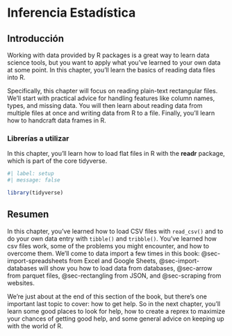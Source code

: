 # Inferencia Estadística {#sec-data-import}

## Introducción

Working with data provided by R packages is a great way to learn data science tools, but you want to apply what you've learned to your own data at some point. In this chapter, you'll learn the basics of reading data files into R.

Specifically, this chapter will focus on reading plain-text rectangular files. We'll start with practical advice for handling features like column names, types, and missing data. You will then learn about reading data from multiple files at once and writing data from R to a file. Finally, you'll learn how to handcraft data frames in R.

### Librerías a utilizar

In this chapter, you'll learn how to load flat files in R with the **readr** package, which is part of the core tidyverse.

```r
#| label: setup
#| message: false

library(tidyverse)
```

## Resumen

In this chapter, you've learned how to load CSV files with `read_csv()` and to do your own data entry with `tibble()` and `tribble()`. You've learned how csv files work, some of the problems you might encounter, and how to overcome them. We'll come to data import a few times in this book: @sec-import-spreadsheets from Excel and Google Sheets, @sec-import-databases will show you how to load data from databases, @sec-arrow from parquet files, @sec-rectangling from JSON, and @sec-scraping from websites.

We're just about at the end of this section of the book, but there's one important last topic to cover: how to get help. So in the next chapter, you'll learn some good places to look for help, how to create a reprex to maximize your chances of getting good help, and some general advice on keeping up with the world of R.
